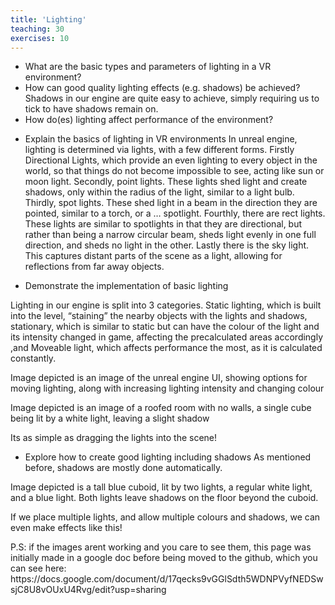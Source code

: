 ```yaml
---
title: 'Lighting'
teaching: 30
exercises: 10
---
```


:::::::::::::::::::::::::::::::::::::: questions 

- What are the basic types and parameters of lighting in a VR environment?
- How can good quality lighting effects (e.g. shadows) be achieved?
Shadows in our engine are quite easy to achieve, simply requiring us to tick to have shadows remain on. 
- How do(es) lighting affect performance of the environment?


::::::::::::::::::::::::::::::::::::::::::::::::

::::::::::::::::::::::::::::::::::::: objectives

- Explain the basics of lighting in VR environments
In unreal engine, lighting is determined via lights, with a few different forms.
Firstly Directional Lights, which provide an even lighting to every object in the world, so that things do not become impossible to see, acting like sun or moon light.
Secondly, point lights. These lights shed light and create shadows, only within the radius of the light, similar to a light bulb.
Thirdly, spot lights. These shed light in a beam in the direction they are pointed, similar to a torch, or a … spotlight.
Fourthly, there are rect lights. These lights are similar to spotlights in that they are directional, but rather than being a narrow circular beam, sheds light evenly in one full direction, and sheds no light in the other.
Lastly there is the sky light. This captures distant parts of the scene as a light, allowing for reflections from far away objects.

- Demonstrate the implementation of basic lighting

Lighting in our engine is split into 3 categories. Static lighting, which is built into the level, “staining” the nearby objects with the lights and shadows, stationary, which is similar to static but can have the colour of the light and its intensity changed in game, affecting the precalculated areas accordingly ,and Moveable light, which affects performance the most, as it is calculated constantly.

Image depicted is an image of the unreal engine UI, showing options for moving lighting, along with increasing lighting intensity and changing colour

Image depicted is an image of a roofed room with no walls, a single cube being lit by a white light, leaving a slight shadow

Its as simple as dragging the lights into the scene!






- Explore how to create good lighting including shadows
As mentioned before, shadows are mostly done automatically.

Image depicted is a tall blue cuboid, lit by two lights, a regular white light, and a blue light. Both lights leave shadows on the floor beyond the cuboid. 

If we place multiple lights, and allow multiple colours and shadows, we can even make effects like this!

P.S: if the images arent working and you care to see them, this page was initially made in a google doc before being moved to the github, which you can see here:
https://docs.google.com/document/d/17qecks9vGGlSdth5WDNPVyfNEDSwsjC8U8vOUxU4Rvg/edit?usp=sharing

::::::::::::::::::::::::::::::::::::::::::::::::
